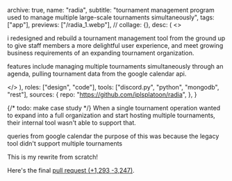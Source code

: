   archive: true,
  name: "radia",
  subtitle:
    "tournament management program used to manage multiple large-scale tournaments simultaneously",
  tags: ["app"],
  previews: ["/radia_1.webp"],
  // collage: {},
  desc: (
    <>
      <p>
        i redesigned and rebuild a tournament management tool from the ground up
        to give staff members a more delightful user experience, and meet
        growing business requirements of an expanding tournament organization.
      </p>
      <p>
        features include managing multiple tournaments simultaneously through an
        agenda, pulling tournament data from the google calendar api.
      </p>
    </>
  ),
  roles: ["design", "code"],
  tools: ["discord.py", "python", "mongodb", "rest"],
  sources: {
    repo: "https://github.com/iplsplatoon/radia",
  },
}

{/* todo: make case study */}
When a single tournament operation wanted to expand into a full
organization and start hosting multiple tournaments, their internal tool
wasn't able to support that.

queries from google calendar
the purpose of this was because the legacy tool didn't support multiple tournaments

This is my rewrite from scratch!

Here's the final [pull request <span class="text-slate-600">(<span class="text-green-500">+1,293</span> <span class="text-red-500">-3,247</span>)</span>](https://github.com/IPLSplatoon/Radia/pull/1).
